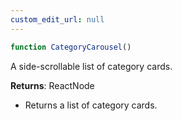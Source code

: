```yaml
---
custom_edit_url: null
---
```


```ts
function CategoryCarousel()
```

<div>

</div>

<p>A side-scrollable list of category cards.</p>

**Returns**: ReactNode
- <p>Returns a list of category cards.</p>

